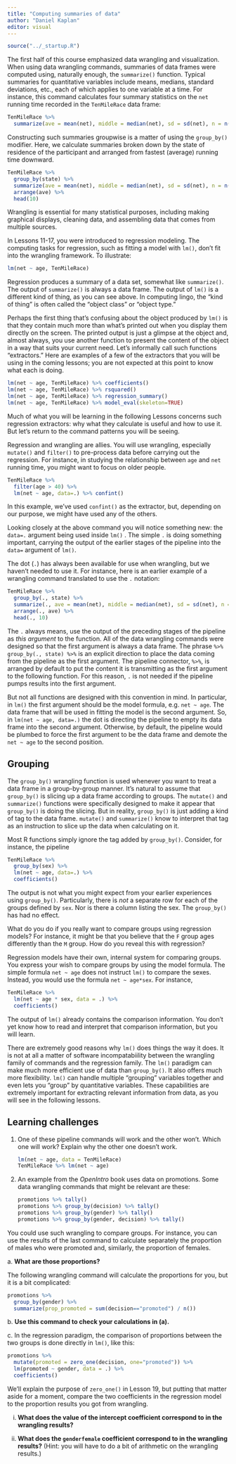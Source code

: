```yaml
---
title: "Computing summaries of data"
author: "Daniel Kaplan"
editor: visual
---
```


```r
source("../_startup.R")
```

The first half of this course emphasized data wrangling and visualization. When using data wrangling commands, summaries of data frames were computed using, naturally enough, the `summarize()` function. Typical summaries for quantitative variables include means, medians, standard deviations, etc., each of which applies to one variable at a time. For instance, this command calculates four summary statistics on the `net` running time recorded in the `TenMileRace` data frame:

```r
TenMileRace %>%
  summarize(ave = mean(net), middle = median(net), sd = sd(net), n = n())

```

Constructing such summaries groupwise is a matter of using the `group_by()` modifier. Here, we calculate summaries broken down by the state of residence of the participant and arranged from fastest (average) running time downward.

```r
TenMileRace %>%
  group_by(state) %>%
  summarize(ave = mean(net), middle = median(net), sd = sd(net), n = n()) %>%
  arrange(ave) %>%
  head(10)
```

Wrangling is essential for many statistical purposes, including making graphical displays, cleaning data, and assembling data that comes from multiple sources.

In Lessons 11-17, you were introduced to regression modeling. The computing tasks for regression, such as fitting a model with `lm()`, don't fit into the wrangling framework. To illustrate:

```r
lm(net ~ age, TenMileRace) 
```

Regression produces a summary of a data set, somewhat like `summarize()`. The output of `summarize()` is always a data frame. The output of `lm()` is a different kind of thing, as you can see above. In computing lingo, the "kind of thing" is often called the "object class" or "object type."

Perhaps the first thing that's confusing about the object produced by `lm()` is that they contain much more than what's printed out when you display them directly on the screen. The printed output is just a glimpse at the object and, almost always, you use another function to present the content of the object in a way that suits your current need. Let's informally call such functions "extractors." Here are examples of a few of the extractors that you will be using in the coming lessons; you are not expected at this point to know what each is doing.

```r
lm(net ~ age, TenMileRace) %>% coefficients()
lm(net ~ age, TenMileRace) %>% rsquared()
lm(net ~ age, TenMileRace) %>% regression_summary()
lm(net ~ age, TenMileRace) %>% model_eval(skeleton=TRUE)
```

Much of what you will be learning in the following Lessons concerns such regression extractors: why what they calculate is useful and how to use it. But let's return to the command patterns you will be seeing.

Regression and wrangling are allies. You will use wrangling, especially `mutate()` and `filter()` to pre-process data before carrying out the regression. For instance, in studying the relationship between `age` and `net` running time, you might want to focus on older people.

```r
TenMileRace %>%
  filter(age > 40) %>%
  lm(net ~ age, data=.) %>% confint()
```

In this example, we've used `confint()` as the extractor, but, depending on our purpose, we might have used any of the others.

Looking closely at the above command you will notice something new: the `data=.` argument being used inside `lm()` . The simple `.` is doing something important, carrying the output of the earlier stages of the pipeline into the `data=` argument of `lm()`.

The dot (`.`) has always been available for use when wrangling, but we haven't needed to use it. For instance, here is an earlier example of a wrangling command translated to use the `.` notation:

```r
TenMileRace %>%
  group_by(., state) %>%
  summarize(., ave = mean(net), middle = median(net), sd = sd(net), n = n()) %>%
  arrange(., ave) %>%
  head(., 10)
```

The `.` always means, use the output of the preceding stages of the pipeline as *this argument* to the function. All of the data wrangling commands were designed so that the first argument is always a data frame. The phrase `%>% group_by(., state) %>%` is an explicit direction to place the data coming from the pipeline as the first argument. The pipeline connector, `%>%`, is arranged by default to put the content it is transmitting as the first argument to the following function. For this reason, `.` is not needed if the pipeline pumps results into the first argument.

But not all functions are designed with this convention in mind. In particular, in `lm()` the first argument should be the model formula, e.g. `net ~ age`. The data frame that will be used in fitting the model is the second argument. So, in `lm(net ~ age, data=.)` the dot is directing the pipeline to empty its data frame into the second argument. Otherwise, by default, the pipeline would be plumbed to force the first argument to be the data frame and demote the `net ~ age` to the second position.

## Grouping

The `group_by()` wrangling function is used whenever you want to treat a data frame in a group-by-group manner. It's natural to assume that `group_by()` is slicing up a data frame according to groups. The `mutate()` and `summarize()` functions were specifically designed to make it appear that `group_by()` is doing the slicing. But in reality, `group_by()` is just adding a kind of tag to the data frame. `mutate()` and `summarize()` know to interpret that tag as an instruction to slice up the data when calculating on it.

Most R functions simply ignore the tag added by `group_by()`. Consider, for instance, the pipeline

```r
TenMileRace %>%
  group_by(sex) %>%
  lm(net ~ age, data=.) %>%
  coefficients()
```

The output is not what you might expect from your earlier experiences using `group_by()`. Particularly, there is *not* a separate row for each of the groups defined by `sex`. Nor is there a column listing the sex. The `group_by()` has had no effect.

What do you do if you really want to compare groups using regression models? For instance, it might be that you believe that the `F` group ages differently than the `M` group. How do you reveal this with regression?

Regression models have their own, internal system for comparing groups. You express your wish to compare groups by using the model formula. The simple formula `net ~ age` does not instruct `lm()` to compare the sexes. Instead, you would use the formula `net ~ age*sex`. For instance,

```r
TenMileRace %>%
  lm(net ~ age * sex, data = .) %>%
  coefficients()
```

The output of `lm()` already contains the comparison information. You don't yet know how to read and interpret that comparison information, but you will learn.

There are extremely good reasons why `lm()` does things the way it does. It is not at all a matter of software incompatabiility between the wrangling family of commands and the regression family. The `lm()` paradigm can make much more efficient use of data than `group_by()`. It also offers much more flexibility. `lm()` can handle multiple "grouping" variables together and even lets you "group" by quantitative variables. These capabilities are extremely important for extracting relevant information from data, as you will see in the following lessons.

## Learning challenges

1.  One of these pipeline commands will work and the other won't. Which one will work? Explain why the other one doesn't work.

    ```r
    lm(net ~ age, data = TenMileRace)
    TenMileRace %>% lm(net ~ age)
    ```

2.  An example from the *OpenIntro* book uses data on promotions. Some data wrangling commands that might be relevant are these:

    ```r
    promotions %>% tally()
    promotions %>% group_by(decision) %>% tally()
    promotions %>% group_by(gender) %>% tally()
    promotions %>% group_by(gender, decision) %>% tally()
    ```

You could use such wrangling to compare groups. For instance, you can use the results of the last command to calculate separately the proportion of males who were promoted and, similarly, the proportion of females.

a\. **What are those proportions?**

The following wrangling command will calculate the proportions for you, but it is a bit complicated:

```r
promotions %>%
  group_by(gender) %>%
  summarize(prop_promoted = sum(decision=="promoted") / n())
```

b\. **Use this command to check your calculations in (a).**

c\. In the regression paradigm, the comparison of proportions between the two groups is done directly in `lm()`, like this:

```r
promotions %>%
  mutate(promoted = zero_one(decision, one="promoted")) %>%
  lm(promoted ~ gender, data = .) %>%
  coefficients()
```

We'll explain the purpose of `zero_one()` in Lesson 19, but putting that matter aside for a moment, compare the two coefficients in the regression model to the proportion results you got from wrangling.

i. **What does the value of the intercept coefficient correspond to in the wrangling results?**

ii. **What does the `genderfemale` coefficient correspond to in the wrangling results?** (Hint: you will have to do a bit of arithmetic on the wrangling results.)

